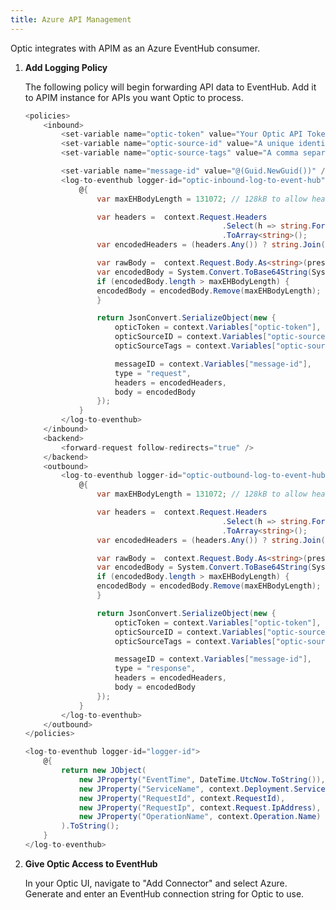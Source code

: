 ```yaml
---
title: Azure API Management
---
```



<Beta />

Optic integrates with APIM as an Azure EventHub consumer.

1. **Add Logging Policy**

    The following policy will begin forwarding API data to EventHub. Add it to APIM instance for APIs you want Optic to process.

    ```csharp
    <policies>
        <inbound>
            <set-variable name="optic-token" value="Your Optic API Token" />
            <set-variable name="optic-source-id" value="A unique identifier for this API" />
            <set-variable name="optic-source-tags" value="A comma separated list of other labels to send to Optic" />

            <set-variable name="message-id" value="@(Guid.NewGuid())" />
            <log-to-eventhub logger-id="optic-inbound-log-to-event-hub">
                @{
                    var maxEHBodyLength = 131072; // 128kB to allow headroom in the message for other fields

                    var headers =  context.Request.Headers
                                                .Select(h => string.Format("{0}: {1}", h.Key, String.Join(",", h.Value)))
                                                .ToArray<string>();
                    var encodedHeaders = (headers.Any()) ? string.Join(";", headers) : string.Empty;

                    var rawBody =  context.Request.Body.As<string>(preserveContent: true);
                    var encodedBody = System.Convert.ToBase64String(System.Text.Encoding.UTF8.GetBytes(body));
                    if (encodedBody.length > maxEHBodyLength) {
                    encodedBody = encodedBody.Remove(maxEHBodyLength);
                    }

                    return JsonConvert.SerializeObject(new {
                        opticToken = context.Variables["optic-token"],
                        opticSourceID = context.Variables["optic-source-id"],
                        opticSourceTags = context.Variables["optic-source-tags"],

                        messageID = context.Variables["message-id"],
                        type = "request",
                        headers = encodedHeaders,
                        body = encodedBody
                    });
                }
            </log-to-eventhub>
        </inbound>
        <backend>
            <forward-request follow-redirects="true" />
        </backend>
        <outbound>
            <log-to-eventhub logger-id="optic-outbound-log-to-event-hub">
                @{
                    var maxEHBodyLength = 131072; // 128kB to allow headroom in the message for other fields

                    var headers =  context.Request.Headers
                                                .Select(h => string.Format("{0}: {1}", h.Key, String.Join(",", h.Value)))
                                                .ToArray<string>();
                    var encodedHeaders = (headers.Any()) ? string.Join(";", headers) : string.Empty;

                    var rawBody =  context.Request.Body.As<string>(preserveContent: true);
                    var encodedBody = System.Convert.ToBase64String(System.Text.Encoding.UTF8.GetBytes(body));
                    if (encodedBody.length > maxEHBodyLength) {
                    encodedBody = encodedBody.Remove(maxEHBodyLength);
                    }

                    return JsonConvert.SerializeObject(new {
                        opticToken = context.Variables["optic-token"],
                        opticSourceID = context.Variables["optic-source-id"],
                        opticSourceTags = context.Variables["optic-source-tags"],

                        messageID = context.Variables["message-id"],
                        type = "response",
                        headers = encodedHeaders,
                        body = encodedBody
                    });
                }
            </log-to-eventhub>
        </outbound>
    </policies>

    <log-to-eventhub logger-id="logger-id">
        @{
            return new JObject(
                new JProperty("EventTime", DateTime.UtcNow.ToString()),
                new JProperty("ServiceName", context.Deployment.ServiceName),
                new JProperty("RequestId", context.RequestId),
                new JProperty("RequestIp", context.Request.IpAddress),
                new JProperty("OperationName", context.Operation.Name)
            ).ToString();
        }
    </log-to-eventhub>
    ```

1. **Give Optic Access to EventHub**

    In your Optic UI, navigate to "Add Connector" and select Azure. Generate and enter an EventHub connection string for Optic to use.


<BetaFooter />